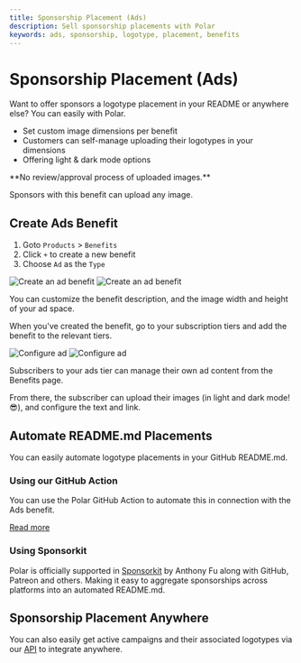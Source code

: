 ```yaml
---
title: Sponsorship Placement (Ads)
description: Sell sponsorship placements with Polar
keywords: ads, sponsorship, logotype, placement, benefits
---
```



# Sponsorship Placement (Ads)

Want to offer sponsors a logotype placement in your README or anywhere else? You can easily with Polar.

- Set custom image dimensions per benefit
- Customers can self-manage uploading their logotypes in your dimensions
- Offering light & dark mode options

<Callout type="NOTE">
**No review/approval process of uploaded images.**

Sponsors with this benefit can upload any image.

</Callout>

## Create Ads Benefit

1. Goto `Products` > `Benefits`
2. Click `+` to create a new benefit
3. Choose `Ad` as the `Type`

![Create an ad benefit](./create-benefit.dark.png)
![Create an ad benefit](./create-benefit.light.png)

You can customize the benefit description, and the image width and height of your ad space.

When you've created the benefit, go to your subscription tiers and add the benefit to the relevant tiers.

![Configure ad](./configure-ad.dark.png)
![Configure ad](./configure-ad.light.png)

Subscribers to your ads tier can manage their own ad content from the Benefits page.

From there, the subscriber can upload their images (in light and dark mode! 😎), and configure the text and link.

## Automate README.md Placements

You can easily automate logotype placements in your GitHub README.md.

### Using our GitHub Action

You can use the Polar GitHub Action to automate this in connection with the Ads benefit.

[<p className="text-xl text-center">Read more</p>](https://github.com/polarsource/actions?tab=readme-ov-file#polarsourceactionsads)

### Using Sponsorkit

Polar is officially supported in [Sponsorkit](https://github.com/antfu-collective/sponsorkit) by Anthony Fu along with GitHub, Patreon and others. Making it easy to aggregate sponsorships across platforms into an automated README.md.

## Sponsorship Placement Anywhere

You can also easily get active campaigns and their associated logotypes via our [API](/docs/api/v1/advertisements/get) to integrate anywhere.
